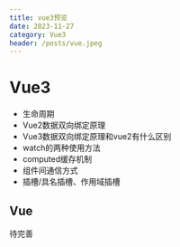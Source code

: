 ```yaml
---
title: vue3预览
date: 2023-11-27
category: Vue3
header: /posts/vue.jpeg
---
```


# Vue3

-   生命周期
-   Vue2数据双向绑定原理
-   Vue3数据双向绑定原理和vue2有什么区别
-   watch的两种使用方法
-   computed缓存机制
-   组件间通信方式
-   插槽/具名插槽、作用域插槽

## Vue

待完善
